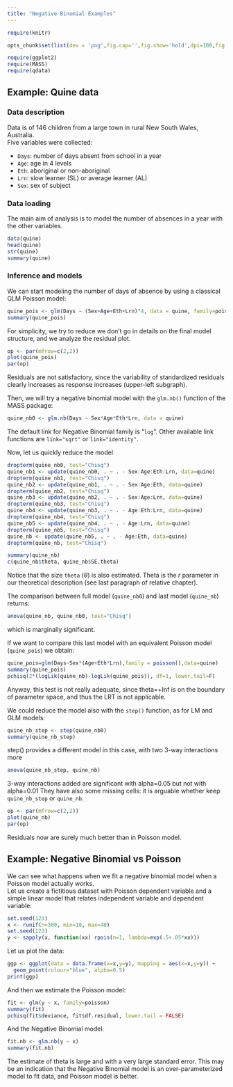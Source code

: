 ```yaml
---
title: "Negative Binomial Examples"
---
```


```r
require(knitr)

opts_chunk$set(list(dev = 'png',fig.cap='',fig.show='hold',dpi=100,fig.width=7, fig.height=7,fig.pos='H!',fig.path="images/oth-"))
```

```r
require(ggplot2)
require(MASS) 
require(qdata)
```

## Example: Quine data

### Data description

Data is of 146 children from a large town in rural New South Wales, Australia.  
Five variables were collected:

* `Days`: number of days absent from school in a year
* `Age`: age in 4 levels
* `Eth`: aboriginal or non-aboriginal
* `Lrn`: slow learner (SL) or average learner (AL)
* `Sex`: sex of subject

### Data loading
The main aim of analysis is to model the number of absences in a year with the other variables.
```r
data(quine)
head(quine)
str(quine)
summary(quine)
```

### Inference and models
We can start modeling the number of days of absence by using a classical GLM Poisson model:
```r
quine_pois <- glm(Days ~ (Sex+Age+Eth+Lrn)^4, data = quine, family=poisson)
summary(quine_pois)
```
For simplicity, we try to reduce we don't go in details on the final model structure, and we analyze the residual plot.
```r
op <- par(mfrow=c(2,2))
plot(quine_pois)
par(op)
```

Residuals are not satisfactory, since the variability of standardized residuals clearly increases as response increases (upper-left subgraph).

Then, we will try a negative binomial model with the `glm.nb()` function of the MASS package:
```r
quine_nb0 <- glm.nb(Days ~ Sex*Age*Eth*Lrn, data = quine)
```

The default link for Negative Binomial family is "`log`". Other available link functions are `link="sqrt"` or `link="identity"`.

Now, let us quickly reduce the model
```r
dropterm(quine_nb0, test="Chisq")
quine_nb1 <- update(quine_nb0, . ~ . - Sex:Age:Eth:Lrn, data=quine)
dropterm(quine_nb1, test="Chisq")
quine_nb2 <- update(quine_nb1, . ~ . - Sex:Age:Eth, data=quine)
dropterm(quine_nb2, test="Chisq")
quine_nb3 <- update(quine_nb2, . ~ . - Sex:Age:Lrn, data=quine)
dropterm(quine_nb3, test="Chisq")
quine_nb4 <- update(quine_nb3, . ~ . - Age:Eth:Lrn, data=quine)
dropterm(quine_nb4, test="Chisq")
quine_nb5 <- update(quine_nb4, . ~ . - Age:Lrn, data=quine)
dropterm(quine_nb5, test="Chisq")
quine_nb <- update(quine_nb5, . ~ . - Age:Eth, data=quine)
dropterm(quine_nb, test="Chisq")
```

```r
summary(quine_nb)
c(quine_nb$theta, quine_nb$SE.theta)
```
Notice that the size `theta` ($\theta$) is also estimated. Theta is the $r$ parameter in our theoretical description (see last paragraph of relative chapter).

The comparison between full model (`quine_nb0`) and last model (`quine_nb`) returns:
```r
anova(quine_nb, quine_nb0, test="Chisq")
```
which is marginally significant.

If we want to compare this last model with an equivalent Poisson model (`quine_pois`) we obtain:
```r
quine_pois=glm(Days~Sex*(Age+Eth*Lrn),family = poisson(),data=quine)
summary(quine_pois)
pchisq(2*(logLik(quine_nb)-logLik(quine_pois)), df=1, lower.tail=F)
```
Anyway, this test is not really adequate, since theta=+Inf is on the boundary of parameter space,
and thus the LRT is not applicable.

We could reduce the model also with the `step()` function, as for LM and GLM models:
```r
quine_nb_step <- step(quine_nb0)
summary(quine_nb_step)
```
step() provides a different model in this case, with two 3-way interactions more

```r
anova(quine_nb_step, quine_nb)
```
3-way interactions added are significant with alpha=0.05 but not with alpha=0.01
They have also some missing cells: it is arguable whether keep `quine_nb_step` or `quine_nb`.

```r
op <- par(mfrow=c(2,2))
plot(quine_nb)
par(op)
```

Residuals now are surely much better than in Poisson model.

## Example: Negative Binomial vs Poisson

We can see what happens when we fit a negative binomial model when a Poisson model actually works.  
Let us create a fictitious dataset with Poisson dependent variable and a simple linear model that relates independent variable and dependent variable:
```r
set.seed(123)
x <- runif(n=300, min=10, max=40)
set.seed(123)
y <- sapply(x, function(xx) rpois(n=1, lambda=exp(.5+.05*xx)))
```

Let us plot the data:
```r
ggp <- ggplot(data = data.frame(x=x,y=y), mapping = aes(x=x,y=y)) +
  geom_point(colour="blue", alpha=0.5)
print(ggp)
```

And then we estimate the Poisson model:
```r
fit <- glm(y ~ x, family=poisson)
summary(fit)
pchisq(fit$deviance, fit$df.residual, lower.tail = FALSE)
```
And the Negative Binomial model:
```r
fit.nb <- glm.nb(y ~ x)
summary(fit.nb)
```

The estimate of theta is large and with a very large standard error. This may be an indication that the Negative Binomial model is an over-parameterized model to fit data, and Poisson model is better. 